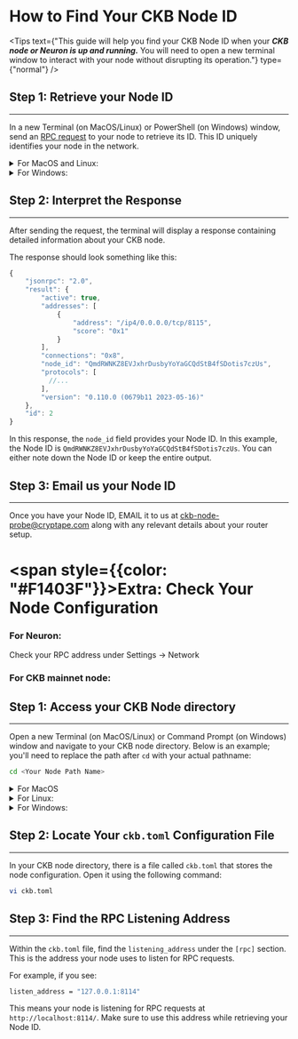 <MarginContainer top={3.06} />

# How to Find Your CKB Node ID
<MarginContainer top={2} />

<Tips text={"This guide will help you find your CKB Node ID when your ***CKB node or Neuron is up and running.*** You will need to open a new terminal window to interact with your node without disrupting its operation."} type={"normal"} />

<MarginContainer top={2.5} />

## Step 1: Retrieve your Node ID
<MarginContainer top={0.5} />

---

<MarginContainer top={1} />

In a new Terminal (on MacOS/Linux) or PowerShell (on Windows) window, send an [RPC request](https://github.com/nervosnetwork/ckb/tree/develop/rpc#method-local_node_info) to your node to retrieve its ID. This ID uniquely identifies your node in the network.

<MarginContainer top={1.5} />

<details>
    <summary>For MacOS and Linux:</summary>
    ```bash
        curl -X "POST" "http://localhost:8114/" \
        -H 'Content-Type: application/json' \
        -d $'{
        "id": 2,
        "jsonrpc": "2.0",
        "method": "local_node_info",
        "params": []
    }'
    ```
</details>

<MarginContainer top={1.5} />

<details>
    <summary>For Windows:</summary>
    ```bash
    $uri = "http://localhost:8114/"
    $headers = @{"Content-Type" = "application/json"}
    $body = @{
        "id" = 2
        "jsonrpc" = "2.0"
        "method" = "local_node_info"
        "params" = @()
    } | ConvertTo-Json

    $response = Invoke-RestMethod -Method Post -Uri $uri -Headers $headers -Body $body
    $response
    ```
</details>

<MarginContainer top={1.5} />

<TipsArea type="note" text="If you have changed the default RPC address `http://localhost:8114/` in your CKB [node configuration](#extra-check-your-node-configuration), make sure to replace it in the commands above." />

<MarginContainer top={2.5} />

## Step 2: Interpret the Response

<MarginContainer top={0.5} />

---

<MarginContainer top={1} />

After sending the request, the terminal will display a response containing detailed information about your CKB node.

<MarginContainer top={1} />

The response should look something like this:

<MarginContainer top={1} />

```javascript
{
    "jsonrpc": "2.0",
    "result": {
        "active": true,
        "addresses": [
            {
                "address": "/ip4/0.0.0.0/tcp/8115",
                "score": "0x1"
            }
        ],
        "connections": "0x8",
        "node_id": "QmdRWNKZ8EVJxhrDusbyYoYaGCQdStB4fSDotis7czUs",
        "protocols": [
          //...
        ],
        "version": "0.110.0 (0679b11 2023-05-16)"
    },
    "id": 2
}
```

<MarginContainer top={1.5} />

<GetRequestInfo />

<MarginContainer top={1.5} />

In this response, the `node_id` field provides your Node ID. In this example, the Node ID is `QmdRWNKZ8EVJxhrDusbyYoYaGCQdStB4fSDotis7czUs`. You can either note down the Node ID or keep the entire output.

<MarginContainer top={2.5} />

## Step 3: Email us your Node ID

<MarginContainer top={0.5} />

---

<MarginContainer top={1} />

Once you have your Node ID, EMAIL it to us at [ckb-node-probe@cryptape.com](ckb-node-probe@cryptape.com) along with any relevant details about your router setup.

<MarginContainer top={4} />

# <span style={{color: "#F1403F"}}>Extra:</span> Check Your Node Configuration

<MarginContainer top={1.5} />

<Tips type="note" text="If you're unsure about your RPC address, follow the steps below to verify it:" />

<MarginContainer top={1.5} />

### For Neuron:

<MarginContainer top={0.5} />

Check your RPC address under Settings -> Network

<MarginContainer top={2} />

### For CKB mainnet node:

<MarginContainer top={1} />

## Step 1: Access your CKB Node directory

<MarginContainer top={0.5} />

---

<MarginContainer top={1} />


Open a new Terminal (on MacOS/Linux) or Command Prompt (on Windows) window and navigate to your CKB node directory. Below is an example; you'll need to replace the path after `cd` with your actual pathname:

<MarginContainer top={1} />

```bash
cd <Your Node Path Name>
```

<MarginContainer top={1.5} />

<details>
    <summary>For MacOS</summary>
    ```bash
    cd /Users/[UserName]/Documents/ckb_v0.108.1_aarch64-apple-darwin
    ```
</details>

<MarginContainer top={1.5} />

<details>
    <summary>For Linux:</summary>
    ```bash
    # Here we assume you download ckb from our Github's release page and untar-ed it directly
    # possible previous steps:
    # cd ~/Downloads && \
    # wget https://github.com/nervosnetwork/ckb/releases/download/v0.111.0-rc8/ckb_v0.111.0-rc8_x86_64-unknown-linux-gnu.tar.gz && \
    # tar -xvf ckb_v0.111.0-rc8_x86_64-unknown-linux-gnu.tar.gz
    cd ~/Downloads/ckb_v0.111.0-rc8_x86_64-unknown-linux-gnu
    ```
</details>

<MarginContainer top={1.5} />

<details>
    <summary>For Windows:</summary>
    ```bash
    cd C:\ckb\ckb_v0.104.1_x86_64-pc-windows-msvc
    ```
</details>

<MarginContainer top={2.5} />

## Step 2: Locate Your `ckb.toml` Configuration File

<MarginContainer top={0.5} />

---
In your CKB node directory, there is a file called `ckb.toml` that stores the node configuration. Open it using the following command:

<MarginContainer top={1} />

```bash
vi ckb.toml
```

<MarginContainer top={2.5} />

## Step 3: Find the RPC Listening Address

<MarginContainer top={1} />

---

<MarginContainer top={1} />

Within the `ckb.toml` file, find the `listening_address` under the `[rpc]` section. This is the address your node uses to listen for RPC requests.

For example, if you see:

<MarginContainer top={1} />

```bash
listen_address = "127.0.0.1:8114"
```

<MarginContainer top={1.5} />

This means your node is listening for RPC requests at `http://localhost:8114/`. Make sure to use this address while retrieving your Node ID.

<MarginContainer bottom={3} />
